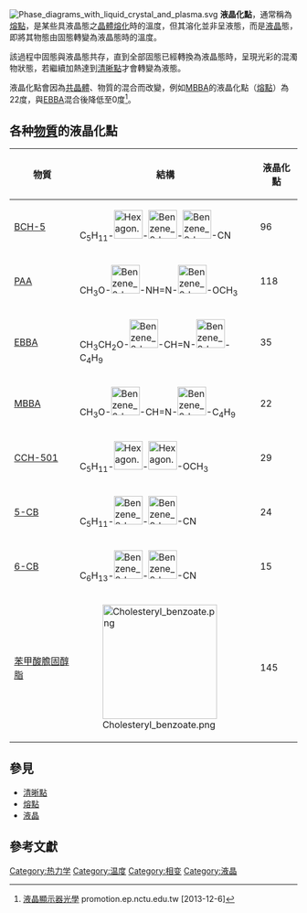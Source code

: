 {{expand|time=2013-12-07T05:22:29+00:00}}
[[File:Phase_diagrams_with_liquid_crystal_and_plasma.svg|thumb]]
'''液晶化點'''，通常稱為[[熔點|熔點]]，是某些具液晶態之[[晶體|晶體]][[熔化|熔化]]時的溫度，但其溶化並非呈液態，而是[[液晶|液晶]]態，即將其物態由固態轉變為液晶態時的溫度。

該過程中固態與液晶態共存，直到全部固態已經轉換為液晶態時，呈現光彩的混濁物狀態，若繼續加熱達到[[清晰點|清晰點]]才會轉變為液態。

液晶化點會因為[[共晶體|共晶體]]、物質的混合而改變，例如[[MBBA|MBBA]]的液晶化點（[[熔點|熔點]]）為22度，與[[EBBA|EBBA]]混合後降低至0度<ref>[http://promotion.ep.nctu.edu.tw/teaches/95/95nctu.pdf 液晶顯示器光學] {{Wayback|url=http://promotion.ep.nctu.edu.tw/teaches/95/95nctu.pdf |date=20131211214501 }} promotion.ep.nctu.edu.tw [2013-12-6]</ref>。
== 各种[[物質|物質]]的液晶化點 ==
{| class="wikitable"
!物質||結構||液晶化點
|-
|[[BCH-5|BCH-5]]||C<sub>5</sub>H<sub>11</sub>-[[File:Hexagon.svg|50px]]-[[File:Benzene_2d.svg|50px]]-[[File:Benzene_2d.svg|50px]]-CN ||96
|-
|[[PAA|PAA]]||CH<sub>3</sub>O-[[File:Benzene_2d.svg|50px]]-NH=N-[[File:Benzene_2d.svg|50px]]-OCH<sub>3</sub>||118
|-
|[[EBBA|EBBA]]||CH<sub>3</sub>CH<sub>2</sub>O-[[File:Benzene_2d.svg|50px]]-CH=N-[[File:Benzene_2d.svg|50px]]-C<sub>4</sub>H<sub>9</sub>||35
|-
|[[MBBA|MBBA]]||CH<sub>3</sub>O-[[File:Benzene_2d.svg|50px]]-CH=N-[[File:Benzene_2d.svg|50px]]-C<sub>4</sub>H<sub>9</sub>||22
|-
|[[CCH-501|CCH-501]]||C<sub>5</sub>H<sub>11</sub>-[[File:Hexagon.svg|50px]]-[[File:Hexagon.svg|50px]]-OCH<sub>3</sub>||29
|-
|[[5-CB|5-CB]]||C<sub>5</sub>H<sub>11</sub>-[[File:Benzene_2d.svg|50px]]-[[File:Benzene_2d.svg|50px]]-CN||24
|-
|[[6-CB|6-CB]]||C<sub>6</sub>H<sub>13</sub>-[[File:Benzene_2d.svg|50px]]-[[File:Benzene_2d.svg|50px]]-CN||15
|-
|[[苯甲酸膽固醇脂|苯甲酸膽固醇脂]]||[[File:Cholesteryl_benzoate.png|200px]]||145
|}

== 參見 ==
*[[清晰點|清晰點]]
*[[熔點|熔點]]
*[[液晶|液晶]]

== 參考文獻 ==
{{Reflist}}
{{物质状态}}

[[Category:热力学|Category:热力学]]
[[Category:温度|Category:温度]]
[[Category:相变|Category:相变]]
[[Category:液晶|Category:液晶]]